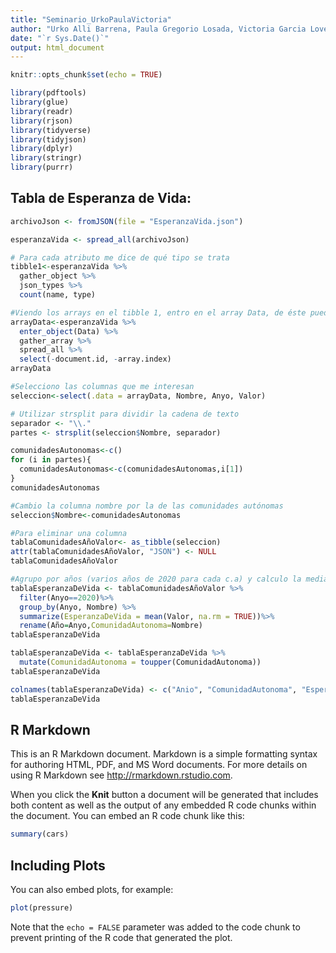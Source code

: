 ```yaml
---
title: "Seminario_UrkoPaulaVictoria"
author: "Urko Alli Barrena, Paula Gregorio Losada, Victoria Garcia Lovelle"
date: "`r Sys.Date()`"
output: html_document
---
```


```r
knitr::opts_chunk$set(echo = TRUE)

library(pdftools)
library(glue)
library(readr)
library(rjson)
library(tidyverse)
library(tidyjson)
library(dplyr)
library(stringr)
library(purrr) 
```

## Tabla de Esperanza de Vida:
```r
archivoJson <- fromJSON(file = "EsperanzaVida.json")

esperanzaVida <- spread_all(archivoJson)

# Para cada atributo me dice de qué tipo se trata
tibble1<-esperanzaVida %>% 
  gather_object %>%  
  json_types %>% 
  count(name, type)

#Viendo los arrays en el tibble 1, entro en el array Data, de éste puedo obtener el valor de la esperanza de vida, los años y el nombre de las comunidades Autónomas
arrayData<-esperanzaVida %>%
  enter_object(Data) %>% 
  gather_array %>% 
  spread_all %>% 
  select(-document.id, -array.index) 
arrayData

#Selecciono las columnas que me interesan
seleccion<-select(.data = arrayData, Nombre, Anyo, Valor)

# Utilizar strsplit para dividir la cadena de texto
separador <- "\\."
partes <- strsplit(seleccion$Nombre, separador)

comunidadesAutonomas<-c()
for (i in partes){
  comunidadesAutonomas<-c(comunidadesAutonomas,i[1])
}
comunidadesAutonomas

#Cambio la columna nombre por la de las comunidades autónomas
seleccion$Nombre<-comunidadesAutonomas

#Para eliminar una columna
tablaComunidadesAñoValor<- as_tibble(seleccion)
attr(tablaComunidadesAñoValor, "JSON") <- NULL
tablaComunidadesAñoValor

#Agrupo por años (varios años de 2020 para cada c.a) y calculo la media de la esperanza de vida
tablaEsperanzaDeVida <- tablaComunidadesAñoValor %>%
  filter(Anyo==2020)%>%
  group_by(Anyo, Nombre) %>%
  summarize(EsperanzaDeVida = mean(Valor, na.rm = TRUE))%>%
  rename(Año=Anyo,ComunidadAutonoma=Nombre)
tablaEsperanzaDeVida

tablaEsperanzaDeVida <- tablaEsperanzaDeVida %>%
  mutate(ComunidadAutonoma = toupper(ComunidadAutonoma))
tablaEsperanzaDeVida

colnames(tablaEsperanzaDeVida) <- c("Anio", "ComunidadAutonoma", "EsperanzaDeVida")
tablaEsperanzaDeVida

```

## R Markdown

This is an R Markdown document. Markdown is a simple formatting syntax for authoring HTML, PDF, and MS Word documents. For more details on using R Markdown see <http://rmarkdown.rstudio.com>.

When you click the **Knit** button a document will be generated that includes both content as well as the output of any embedded R code chunks within the document. You can embed an R code chunk like this:

```r
summary(cars)
```

## Including Plots

You can also embed plots, for example:

```r
plot(pressure)
```

Note that the `echo = FALSE` parameter was added to the code chunk to prevent printing of the R code that generated the plot.
